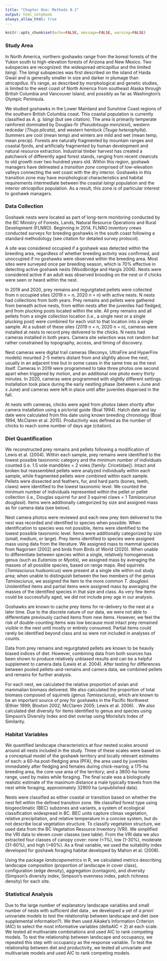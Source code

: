 ```yaml
---
title: "Chapter One: Methods 0.1"
output: html_notebook
always_allow_html: true
---
```


```r
knitr::opts_chunk$set(echo=FALSE, message=FALSE, warning=FALSE)
```

### Study Area

In North America, northern goshawks range from the boreal forests of the Yukon south to high-elevation forests of Arizona and New Mexico. Two subspecies are recognized: the widespread *atricapillus* and the limited *laingi*. The *laingi* subspecies was first described on the island of Haida Gwaii and is generally smaller in size and darker in plumage than *atricapillus*. It's range, as described by morphological and genetic studies, is limited to the west coast of North America from southeast Alaska through British Columbia and Vancouver Island, and possibly as far as Washington's Olympic Peninsula. 

We studied goshawks in the Lower Mainland and Sunshine Coast regions of the southern British Columbia coast. This coastal population is currently classified as *A. g. laingi* (but see citation). The area is primarily temperate rainforest dominated by Douglas-fir (*Pseudotsuga menziesii*), western redcedar (*Thuja plicata*), and western hemlock (*Tsuga heterophylla*). Summers are cool (mean temp) and winters are mild and wet (mean temp, mean precip). Forests are naturally fragmented by mountain ranges and coastal fjords, and artificially fragmented by human development and natural resource extraction. Industrial timber harvest has created a patchwork of differently aged forest stands, ranging from recent clearcuts to old growth over two hundred years old. <!-- check this age --> Within this region, goshawk managers have delineated a *transition zone* comprised of low-elevation valleys connecting the wet coast with the dry interior. Goshawks in this transition zone may have morphological characteristics and habitat requirements intermediate between the coastal *laingi* population and the interior *atricapillus* population. As a result, this zone is of particular interest to goshawk managers.

### Data Collection

Goshawk nests were located as part of long-term monitoring conducted by the BC Ministry of Forests, Lands, Natural Resource Operations and Rural Development (FLNRO). Beginning in 2014, <!-- check this date --> FLNRO inventory crews conducted surveys for breeding goshawks in the south coast following a standard methodology (see citation for detailed survey protocol). 

<!-- Note that surveys are neither systematic or random. -->

<!-- Needs to be something here about sites being long term, given that territories are supposed to be permanent. And about nests being more ephemeral. This would include site centroid. -->

A site was considered occupied if a goshawk was detected within the breeding area, <!-- is this true?--> regardless of whether breeding activity was confirmed, and unoccupied if no goshawks were observed within the breeding area. Most sites were surveyed once per breeding season, which is 70% effective in detecting active goshawk nests (Woodbridge and Hargis 2006). <!-- Check this citation and reword, almost identical to Miller 2014 --> Nests were considered active if an adult was observed brooding on the nest or if chicks were seen or heard within the nest.

In 2019 and 2020, prey remains and regurgitated pellets were collected from n occupied sites (2019 n = n, 2020 n = n) with active nests. N nests had collections from both years. Prey remains and pellets were gathered from beneath active nests, from within nests after the juveniles had fledged, and from plucking posts located within the site. <!-- Need to give defined area ie home range? --> All prey remains and all pellets from a single collection location (i.e., a single nest or a single plucking post) were combined for each visit to that location into a single sample. At a subset of these sites (2019 n = n, 2020 n = n), cameras were installed at nests to record prey delivered to the chicks. N nests had cameras installed in both years. Camera site selection was not random but rather constrained by topography, access, and timing of discovery.

Nest cameras were digital trail cameras (Reconyx, UltraFire and HyperFire models) mounted 2-5 meters distant from and slightly above the nest, usually in an adjacent tree but in some cases in the same tree as the nest itself. Cameras in 2019 were programmed to take three photos one second apart when triggered by motion, and an additional one photo every thirty minutes. In 2020, cameras were programmed with slightly different settings. <!-- details! --> Installation took place during the early nestling phase (between x June and x June) and cameras were left in place until after juveniles dispersed in the fall.

At nests with cameras, chicks were aged from photos taken shortly after camera installation using a pictorial guide (Boal 1994). Hatch date and lay date were calculated from this date using known breeding chronology (Boal 1994, McClaren et al. 2015). Productivity was defined as the number of chicks to reach some number of days age (citation). <!-- is sample size clear? -->

<!-- GIS data here or later on? -->

### Diet Quantification

We reconstructed prey remains and pellets following a modification of Lewis et al. (2004). Within each sample, prey remains were identified to the lowest possible taxonomic category and the minimum number of individuals counted (i.e. 1.5 vole mandibles = 2 voles [family: Cricetidae]). Intact and broken but reassembled pellets were analyzed individually within each sample, while fragmented pellets were combined within each sample. Pellets were dissected and feathers, fur, and hard parts (bones, teeth, claws) were identified to the lowest taxonomic level. We counted the minimum number of individuals represented within the pellet or pellet collection (i.e., Douglas squirrel fur and 3 squirrel claws = 1 *Tamiascuirus douglasii*). Items were additionally categorized by size and assigned mass as for camera data (see below).

Nest camera photos were reviewed and each new prey item delivered to the nest was recorded and identified to species when possible. When identification to species was not possible, items were identified to the lowest possible taxonomic level. Items were additionally categorized by size (small, medium, or large). Prey items identified to species were assigned mass using data from the literature. We assigned mass to mammal species from Nagorsen (2002) and birds from Birds of World (2020). When unable to differentiate between species within a single, relatively homogeneous genus (such as *Eutamias* or *Myotis*), we assigned mass by averaging the masses of all possible species, based on range maps. Red squirrels (*Tamiasciurus hudsonicus*) were present at a single site within out study area; when unable to distinguish between the two members of the genus *Tamiasciurus*, we assigned the item to the more common *T. douglasii*. Unidentified items and partial items were assigned mass by averaging the masses of the identified species in that size and class. As very few items could be successfully aged, we did not include prey age in our analysis.

Goshawks are known to cache prey items for re-delivery to the nest at a later time. Due to the discrete nature of our data, we were not able to differentiate previously cached items from new items. However, we feel the risk of double-counting items was low because most intact prey remained visible in the nest until mostly or entirely consumed. Partial items could rarely be identified beyond class and so were not included in analyses of counts. <!-- Add something about amount of caching others have found? Or save until discussion? -->

Data from prey remains and regurgitated pellets are known to be heavily biased indices of diet. However, combining data from both sources has been shown to produce relatively unbiased results and can be a helpful supplement to camera data (Lewis et al. 2004). After testing for differences between pooled pellets-and-remains and camera data, <!-- how? --> we combined pellets and remains for further analysis.

For each nest, we calculated the relative proportion of avian and mammalian biomass delivered. We also calculated the proportion of total biomass composed of squirrels (genus *Tamiasciurus*), which are known to be an important source of prey for goshawks in the Pacific Northwest (Ethier 1999; Bloxton 2002; McClaren 2005; Lewis et al. 2006). <!-- But check the McClaren citation -->. We also calculated diet diversity for items identified to genus and species using Simpson's Diversity Index and diet overlap using Morisita's Index of Similarity. <!-- Is it clear that this is counts not biomass? --> 

### Habitat Variables

We quantified landscape characteristics at four nested scales around around all nests included in the study. Three of these scales were based on a conceptual model of the goshawk territory and locally relevant estimates of each: a 60-ha post-fledging area (PFA), the area used by juveniles immediately after fledging and females during chick-rearing; a 175-ha breeding area, the core-use area of the territory; and a 3800-ha home range, used by males while foraging. The final scale was a biologically realistic estimate of the maximum distance a male typically travels from the nest while foraging, approximately 32900 ha (unpublished data).

Nests were classified as either coastal or transition based on whether the nest fell within the defined transition zone. We classified forest type using biogeoclimatic (BEC) subzones and variants, a system of ecological classification widespread in BC. BEC units capture climax vegetation, relative precipitation, and relative temperature in a concise system, but do not describe local vegetation structure. To classify vegetation structure, we used data from the BC Vegetation Resource Inventory (VRI). We simplified the VRI data <!-- ok but actually figure out how that works --> to eleven cover classes (see table). <!-- do I need to talk about the raster? I think I do --> From the VRI data we also extracted four classes of canopy cover: none (<1%), low (1-30%), moderate (31-60%), and high (>60%). <!-- Ok but actually figure out what classes to use --> <!-- Also I think I actually need to say how I picked these variables --> As a final variable, we used the suitability index developed for goshawk foraging habitat developed by Mahon et al. (2008). <!-- check that citation --> 

Using the package *landscapemetrics* in R, <!-- don't forget version --> we calculated metrics describing landscape composition (proportion of landscape in cover class), configuration (edge density), aggregation (contagion), and diversity (Simpson's diversity index, Simpson's evenness index, patch richness density) for each site.

### Statistical Analysis

<!-- Something about weeding out variables with correlation? -->
<!-- We examined pairwise Pearson's correlation coefficients among x variables. For strongly correlated variables (give number), only the most biologically relevant variables was retained. -->

Due to the large number of explanatory landscape variables and small number of nests with sufficient diet data <!-- do you need to weed out nests with insufficient data?? -->, we developed a set of *a priori* univariate models to test the relationship between landscape and diet (see supplemental information?). We then used Aikake's Information Criterion (AIC) to select the most informative variables (deltaAIC < 2) at each scale. We tested all multivariate combinations and used AIC to rank competing models. To test the relationship between landscape and occupancy, we repeated this step with occupancy as the response variable. To test the relationship between diet and productivity, we tested all univariate and multivariate models and used AIC to rank competing models.












